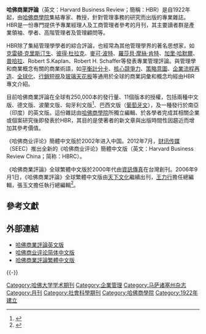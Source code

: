 {{Infobox Magazine
|title = 哈佛商業評論
|image_file = Harvard Business Review cover Jan Feb 2012.jpg|215px|border
|image_size = 250px
|image_caption = 《哈佛商業評論》2012年2月號
|editor = {{link-en|Adi Ignatius|Adi Ignatius}}<ref name="eic">[http://www.hbs.edu/news/releases/harvardbusinessreview.html Harvard Business Review Names Adi Ignatius as Editor-in-Chief] {{Wayback|url=http://www.hbs.edu/news/releases/harvardbusinessreview.html |date=20120417162119 }}, a Harvard Business School press release</ref>
|editor_title = 總編輯
|previous_editor = Thomas A. Stewart
|frequency = 每年10刊
|circulation = 246,000
|category = 管理
|company = 哈佛商學院出版社
|Publisher = Hank Boye
|Firstdate = 
|country = {{USA}}
|based = [[麻薩諸塞州|麻薩諸塞州]][[波士頓|波士頓]]
|language = 英文
|website = http://www.hbr.org/
|issn = 0017-8012
}}
'''哈佛商業評論'''（英文：Harvard Business Review；簡稱：HBR）是自1922年起，由[[哈佛商學院|哈佛商學院]]集結專家、教授，針對管理事務的研究而出版的專業雜誌。HBR是一份專門提供予專業經理人及工商管理者參考的月刊，其主要讀者群是產業領袖、學者、高階管理者及管理顧問等。

HBR除了集結管理學學者的綜合評論，也經常為其他管理學界的著名思想家，如[[:en:Clayton_M._Christensen|克雷頓‧克里斯汀生]]、[[彼得·杜拉克|彼得·杜拉克]]、[[麥可·波特|麥可·波特]]、[[:en:Rosabeth_Moss_Kanter|羅莎貝·摩絲·肯特]]、[[加里·哈默爾|加里·哈默爾]]、[[:en:C.K._Prahalad|普哈拉]]、Robert S.Kaplan、Robert H. Schaffer等發表專業管理評論。與管理學和商業概念有關的商業術語，如[[平衡計分卡|平衡計分卡]]、[[核心競爭力|核心競爭力]]、[[策略意圖|策略意圖]]、[[企業流程再造|企業流程再造]]、[[全球化|全球化]]、[[行銷短視|行銷短視]]及[[玻璃天花板|玻璃天花板]]等通用於全球的商業詞彙和概念均經由HBR專文介紹。 

目前哈佛商業評論在全球有250,000本的發行量、11個版本的授權，包括兩種中文版、德文版、波蘭文版、匈牙利文版<ref>{{cite web|title=Harvard Business Review|publisher=''Harvard Business School Publishing Corporation''|language=hu|url=http://www.harvard.hu/|accessdate=2008-05-20|archive-url=https://web.archive.org/web/20080513063249/http://www.harvard.hu/|archive-date=2008-05-13|dead-url=yes}}</ref>、巴西文版（[[葡萄牙文|葡萄牙文]]），及一種發行於南亞（印度）的英文版。這份雜誌由[[哈佛商學院|哈佛商學院]]所獨立編輯、於各學者完成其相關企業或個案研究後即發表於HBR，其目的是使著者的新文章與出版時間性因趨近而增加其參考價值。 

《哈佛商业评论》簡體中文版於2002年进入中国。2012年7月，[[财讯传媒|财讯传媒]]（SEEC）推出全新的《哈佛商业评论》簡體中文版（英文：Harvard Business Review China；简称：HBRC）。

《哈佛商業評論》全球繁體中文版於2000年代由[[資訊傳真|資訊傳真]]在台灣創刊。2006年9月1日，《哈佛商業評論》全球繁體中文版由[[天下文化|天下文化]]繼續出刊，[[王力行|王力行]]擔任總編輯，張玉文擔任執行總編輯<ref>{{Cite web |url=http://www.hbrtaiwan.com/declaration_about.html |title=《哈佛商業評論》全球繁體中文版 官方網站 - 關於我們 |accessdate=2012-10-26 |archive-date=2012-10-03 |archive-url=https://web.archive.org/web/20121003034442/http://www.hbrtaiwan.com/declaration_about.html |dead-url=yes }}</ref>。

== 參考文獻 ==
{{Reflist|30em}}

== 外部連結 ==
{{Commons category|Harvard Business Review}}
* [https://hbr.org/ 哈佛商業評論英文版]{{Wayback|url=https://hbr.org/ |date=20210114205300 }}
* [https://www.hbrchina.org/ 哈佛商业评论简体中文版]{{Wayback|url=https://www.hbrchina.org/ |date=20201207024906 }}
* [http://www.hbrtaiwan.com/ 哈佛商業評論繁體中文版]{{Wayback|url=http://www.hbrtaiwan.com/ |date=20210107185722 }}

{{-}}
{{哈佛大学}}

{{DEFAULTSORT:Harvard Business Review}}
[[Category:哈佛大学学术期刊|Category:哈佛大学学术期刊]]
[[Category:企業管理|Category:企業管理]]
[[Category:马萨诸塞州杂志|Category:马萨诸塞州杂志]]
[[Category:月刊|Category:月刊]]
[[Category:社會科學期刊|Category:社會科學期刊]]
[[Category:哈佛商學院|Category:哈佛商學院]]
[[Category:1922年建立|Category:1922年建立]]